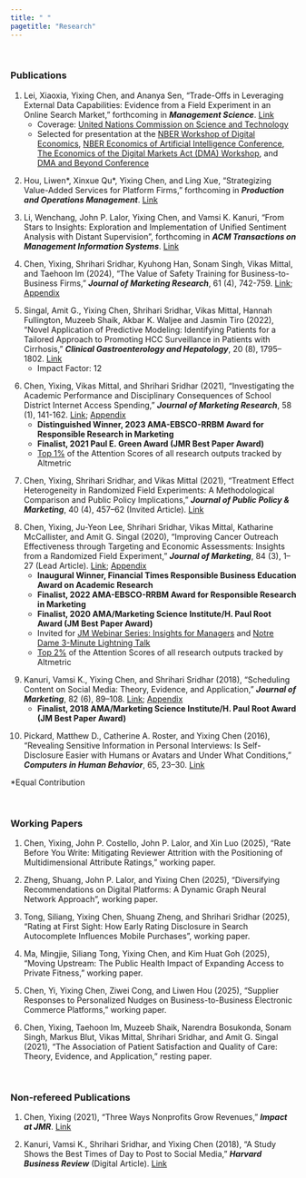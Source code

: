 ```yaml
---
title: " "
pagetitle: "Research"
---
```

<p>&nbsp;</p>

### Publications

1. Lei, Xiaoxia, Yixing Chen, and Ananya Sen, “Trade-Offs in Leveraging External Data Capabilities: Evidence from a Field Experiment in an Online Search Market,” forthcoming in ***Management Science***. [Link](https://pubsonline.informs.org/doi/epdf/10.1287/mnsc.2023.01834)
    - Coverage: [United Nations Commission on Science and Technology](https://unctad.org/system/files/information-document/CSTD2023-2024_Issues01_data_en.pdf)
    - Selected for presentation at the [NBER Workshop of Digital Economics](https://www.nber.org/conferences/economics-digitization-spring-2023), 
     [NBER Economics of Artificial Intelligence Conference](https://www.nber.org/conferences/economics-artificial-intelligence-conference-fall-2023), [The Economics of the Digital Markets Act (DMA) Workshop](https://www.tse-fr.eu/conferences/2025-economics-digital-markets-act-dma-workshop), and [DMA and Beyond Conference](https://kgi.georgetown.edu/events/dma-and-beyond-conference/) 

&#32;

2. Hou, Liwen\*, Xinxue Qu\*, Yixing Chen, and Ling Xue, “Strategizing Value-Added Services for Platform Firms,” forthcoming in ***Production and Operations Management***. [Link](https://journals.sagepub.com/doi/10.1177/10591478251332713)

&#32;

3. Li, Wenchang, John P. Lalor, Yixing Chen, and Vamsi K. Kanuri, “From Stars to Insights: Exploration and Implementation of Unified Sentiment Analysis with Distant Supervision", forthcoming in ***ACM Transactions on Management Information Systems***. [Link](https://doi.org/10.1145/3757747)

&#32;


4. Chen, Yixing, Shrihari Sridhar, Kyuhong Han, Sonam Singh, Vikas Mittal, and Taehoon Im (2024), “The Value of Safety Training for Business-to-Business Firms,” ***Journal of Marketing Research***, 61 (4), 742-759. [Link](https://journals.sagepub.com/doi/pdf/10.1177/00222437231222857); [Appendix](https://journals.sagepub.com/doi/full/10.1177/00222437231222857#supplementary-materials)

&#32;

5. Singal, Amit G., Yixing Chen, Shrihari Sridhar, Vikas Mittal, Hannah Fullington, Muzeeb Shaik, Akbar K. Waljee and  Jasmin Tiro (2022), “Novel Application of Predictive Modeling: Identifying Patients for a Tailored Approach to Promoting HCC Surveillance in Patients with Cirrhosis,” ***Clinical Gastroenterology and Hepatology***, 20 (8), 1795–1802. [Link](https://www.sciencedirect.com/science/article/pii/S1542356521002172)
    - Impact Factor: 12  


&#32;

6.  Chen, Yixing, Vikas Mittal, and Shrihari Sridhar (2021), “Investigating the Academic Performance and Disciplinary Consequences of School District Internet Access Spending,” ***Journal of Marketing Research***, 58 (1), 141-162. [Link](https://journals.sagepub.com/doi/pdf/10.1177/0022243720964130); [Appendix](https://journals.sagepub.com/doi/suppl/10.1177/0022243720964130/suppl_file/Web_Appendix_FINAL_(Chen_Mittal_Sridhar).pdf)
    - **Distinguished Winner, 2023 AMA-EBSCO-RRBM Award for Responsible Research in Marketing**
    - **Finalist, 2021 Paul E. Green Award (JMR Best Paper Award)** 
    - [Top 1%](https://sage.altmetric.com/details/94875362#score) of the Attention Scores of all research outputs tracked by Altmetric 

&#32;

7. Chen, Yixing, Shrihari Sridhar, and Vikas Mittal (2021), “Treatment Effect Heterogeneity in Randomized Field Experiments: A Methodological Comparison and Public Policy Implications,” ***Journal of Public Policy & Marketing***, 40 (4), 457–62 (Invited Article). [Link](https://doi.org/10.1177%2F07439156211032751) 

&#32;

8.  Chen, Yixing, Ju-Yeon Lee, Shrihari Sridhar, Vikas Mittal, Katharine McCallister, and Amit G. Singal (2020), “Improving Cancer Outreach Effectiveness through Targeting and Economic Assessments: Insights from a Randomized Field Experiment,” ***Journal of Marketing***, 84 (3), 1–27 (Lead Article). [Link](https://journals.sagepub.com/doi/pdf/10.1177/0022242920913025); [Appendix](https://journals.sagepub.com/doi/suppl/10.1177/0022242920913025)
    - **Inaugural Winner, Financial Times Responsible Business Education Award on Academic Research** 
    - **Finalist, 2022 AMA-EBSCO-RRBM Award for Responsible Research in Marketing**
    - **Finalist, 2020 AMA/Marketing Science Institute/H. Paul Root Award (JM Best Paper Award)**
    - Invited for [JM Webinar Series: Insights for Managers](https://www.ama.org/jm-webinar-personalized-cancer-outreach-saves-both-lives-and-money/) and [Notre Dame 3-Minute Lightning Talk
](https://drive.google.com/file/d/11Apgq5RBHi4ZhKd8fP6kLEse4CShBmON/view)
    - [Top 2%](https://sage.altmetric.com/details/78200414#score) of the Attention Scores of all research outputs tracked by Altmetric

&#32;
    
9.  Kanuri, Vamsi K., Yixing Chen, and Shrihari Sridhar (2018), “Scheduling Content on Social Media: Theory, Evidence, and Application,” ***Journal of Marketing***, 82 (6), 89–108. [Link](https://journals.sagepub.com/doi/10.1177/0022242918805411); [Appendix](https://journals.sagepub.com/doi/suppl/10.1177/0022242918805411) 
    - **Finalist, 2018 AMA/Marketing Science Institute/H. Paul Root Award (JM Best Paper Award)**

&#32;

10. Pickard, Matthew D., Catherine A. Roster, and Yixing Chen (2016), “Revealing Sensitive Information in Personal Interviews: Is Self-Disclosure Easier with Humans or Avatars and Under What Conditions,” ***Computers in Human Behavior***, 65, 23–30. [Link](https://www.sciencedirect.com/science/article/abs/pii/S0747563216305684)
                                  
\*Equal Contribution

&nbsp;

### Working Papers

1. Chen, Yixing, John P. Costello, John P. Lalor, and Xin Luo (2025), "Rate Before You Write: Mitigating Reviewer Attrition with the Positioning of Multidimensional Attribute Ratings," working paper. 

2. Zheng, Shuang, John P. Lalor, and Yixing Chen (2025), “Diversifying Recommendations on Digital Platforms:
A Dynamic Graph Neural Network Approach”, working paper.

3. Tong, Siliang, Yixing Chen, Shuang Zheng, and Shrihari Sridhar (2025), “Rating at First Sight: How Early Rating Disclosure in Search Autocomplete Influences Mobile Purchases”, working paper. 

4. Ma, Mingjie, Siliang Tong, Yixing Chen, and Kim Huat Goh (2025), “Moving Upstream: The Public Health Impact of Expanding Access to Private Fitness,” working paper.

5. Chen, Yi, Yixing Chen, Ziwei Cong, and Liwen Hou (2025), “Supplier Responses to Personalized
Nudges on Business-to-Business Electronic Commerce Platforms,” working paper.

6. Chen, Yixing, Taehoon Im, Muzeeb Shaik, Narendra Bosukonda, Sonam Singh, Markus Blut, Vikas Mittal, Shrihari Sridhar, and Amit G. Singal (2021), “The Association of Patient Satisfaction and Quality of Care: Theory, Evidence, and Application,” resting paper. 
  


&nbsp;

### Non-refereed Publications

1. Chen, Yixing (2021), “Three Ways Nonprofits Grow Revenues,” ***Impact at JMR***. [Link](https://www.ama.org/2021/01/26/three-ways-nonprofits-grow-revenues/?utm_source=rss&utm_medium=rss&utm_campaign=three-ways-nonprofits-grow-revenues) 

2. Kanuri, Vamsi K., Shrihari Sridhar, and Yixing Chen (2018), “A Study Shows the Best Times of Day to
Post to Social Media,” ***Harvard Business Review*** (Digital Article). [Link](https://hbr.org/2018/09/a-study-shows-the-best-times-of-day-to-post-to-social-media)



